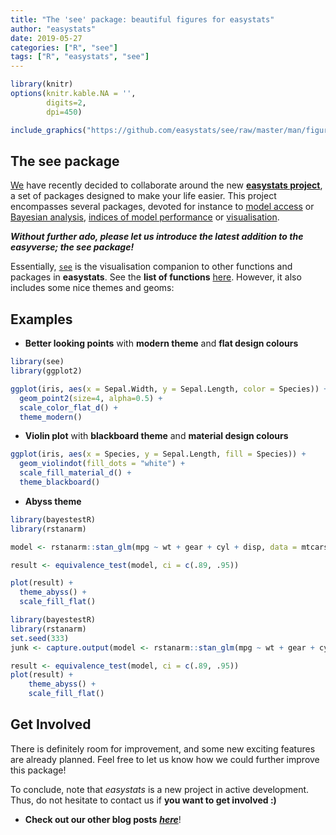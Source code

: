```yaml
---
title: "The 'see' package: beautiful figures for easystats"
author: "easystats"
date: 2019-05-27
categories: ["R", "see"]
tags: ["R", "easystats", "see"]
---
```



```r
library(knitr)
options(knitr.kable.NA = '',
        digits=2,
        dpi=450)
```


```r
include_graphics("https://github.com/easystats/see/raw/master/man/figures/logo.png")
```



## The see package

[We](https://github.com/orgs/easystats/people) have recently decided to collaborate around the new [**easystats project**](https://github.com/easystats), a set of packages designed to make your life easier. This project encompasses several packages, devoted for instance to [model access](https://github.com/easystats/insight) or [Bayesian analysis](https://github.com/easystats/bayestestR), [indices of model performance](https://github.com/easystats/performance) or [visualisation](https://github.com/easystats/see).

***Without further ado, please let us introduce the latest addition to the easyverse; the see package!***


Essentially, [`see`](https://github.com/easystats/see) is the visualisation companion to other functions and packages in **easystats**. See the **list of functions** [here](https://easystats.github.io/see/reference/index.html). However, it also includes some nice themes and geoms:


## Examples


- **Better looking points** with **modern theme** and **flat design colours**

```r
library(see)
library(ggplot2)

ggplot(iris, aes(x = Sepal.Width, y = Sepal.Length, color = Species)) +
  geom_point2(size=4, alpha=0.5) +
  scale_color_flat_d() +
  theme_modern()
```


- **Violin plot** with **blackboard theme** and **material design colours**

```r
ggplot(iris, aes(x = Species, y = Sepal.Length, fill = Species)) + 
  geom_violindot(fill_dots = "white") + 
  scale_fill_material_d() +
  theme_blackboard()
```


- **Abyss theme**

```r
library(bayestestR)
library(rstanarm)

model <- rstanarm::stan_glm(mpg ~ wt + gear + cyl + disp, data = mtcars)

result <- equivalence_test(model, ci = c(.89, .95))

plot(result) +
  theme_abyss() +
  scale_fill_flat()
```
```r
library(bayestestR)
library(rstanarm)
set.seed(333)
junk <- capture.output(model <- rstanarm::stan_glm(mpg ~ wt + gear + cyl + disp, data = mtcars, iter=200))

result <- equivalence_test(model, ci = c(.89, .95))
plot(result) +
    theme_abyss() +
    scale_fill_flat()
```



## Get Involved

There is definitely room for improvement, and some new exciting features are already planned. Feel free to let us know how we could further improve this package!

To conclude, note that *easystats* is a new project in active development. Thus, do not hesitate to contact us if **you want to get involved :)**

- **Check out our other blog posts** [***here***](https://easystats.github.io/blog/posts/)!
